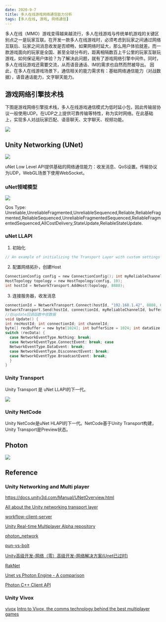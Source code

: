```yaml
---
date: 2020-9-7
title: 多人在线游戏网络通信能力分析
tags: [多人在线, 游戏, 网络通信]
---
```


多人在线（MMO）游戏变得越来越流行，多人在线游戏与传统单机游戏的关键区别点之一是玩家互联。在开发一款多人在线游戏时，必须考虑到玩家之间通过网络互联后、玩家之间消息收发是否顺畅，如果网络时延大，那么用户体验就差。而一款游戏面向的玩家是全国、甚至全球分布的，距离相隔数百上千公里的玩家互联玩游戏，如何保证用户体验？为了解决此问题，就有了游戏网络引擎中间件。同时，多人在线玩游戏还需要交流，从而语音通话、IM的需求也自然而然被导出。
因此，在多人在线游戏场景下，通信相关的能力需求有：基础网络通信能力（对战数据），语音通话能力，文字聊天能力。

## 游戏网络引擎技术栈

下图是游戏网络引擎技术栈，多人在线游戏通信模式为低时延小包，因此传输层协议一般使用UDP。在UDP之上提供可靠传输等特性，称为实时网络。在此基础上，实现多人对战玩家匹配、语音聊天、文字聊天、视频功能。

![](/images/game-networking/game-networking-1.png)

## Unity Networking (UNet)

![](/images/game-networking/game-networking-unity.png)

uNet Low Level API提供基础的网络通信能力：收发消息、QoS设置。传输协议为UDP，WebGL场景下使用WebSocket。

### uNet领域模型

![](/images/game-networking/game-networking-unity-2.png)

Qos Type: Unreliable,UnreliableFragmented,UnreliableSequenced,Reliable,ReliableFragmented,ReliableSequenced,UnreliableFragmentedSequenced,ReliableFragmentedSequenced,AllCostDelivery,StateUpdate,ReliableStateUpdate.

### uNet LLAPI

1. 初始化

```c
// An example of initializing the Transport Layer with custom settings GlobalConfig gConfig = new GlobalConfig(); gConfig.MaxPacketSize = 500; NetworkTransport.Init(gConfig);

```

2. 配置网络拓扑，创建Host

```c
ConnectionConfig config = new ConnectionConfig(); int myReliableChannelId = config.AddChannel(QosType.Reliable); int myUnreliableChannelId = config.AddChannel(QosType.Unreliable);
HostTopology topology = new HostTopology(config, 10);
int hostId = NetworkTransport.AddHost(topology, 8888);

```

3. 连接服务器，收发消息

```c
connectionId = NetworkTransport.Connect(hostId, "192.168.1.42", 8888, 0, out error);
NetworkTransport.Send(hostId, connectionId, myReliableChannelId, buffer, bufferLength, out error);
//在update回调函数中收数据
void Update() {
int recHostId; int connectionId; int channelId;
byte[] recBuffer = new byte[1024]; int bufferSize = 1024; int dataSize; byte error; NetworkEventType recData = NetworkTransport.Receive(out recHostId, out connectionId, out channelId, recBuffer, bufferSize, out dataSize, out error);
switch (recData) {
  case NetworkEventType.Nothing: break;
  case NetworkEventType.ConnectEvent: break; case
  NetworkEventType.DataEvent: break;
  case NetworkEventType.DisconnectEvent: break;
  case NetworkEventType.BroadcastEvent: break;
  }
}

```

### Unity Transport

Unity Transport 是 uNet LLAPI的下一代。

![](/images/game-networking/game-networking-unit-transport.png)

### Unity NetCode

Unity NetCode是uNet HLAPI的下一代。NetCode基于Unity Transport构建，Unity Transport是Preview状态。

## Photon

![](/images/game-networking/game-networking-photon.png)

## Reference

### Unity Networking and Multi player

https://docs.unity3d.com/Manual/UNetOverview.html

[All about the Unity networking transport layer](https://blogs.unity3d.com/2014/06/11/all-about-the-unity-networking-transport-layer/)

[workflow-client-server](https://docs.unity3d.com/Packages/com.unity.transport@0.4/manual/workflow-client-server.html)

[Unity Real-time Multiplayer Alpha repository](https://github.com/Unity-Technologies/multiplayer)

[photon_network](https://doc-api.photonengine.com/en/pun/v2/class_photon_1_1_pun_1_1_photon_network.html)

[pun-vs-bolt](https://doc.photonengine.com/en-us/pun/current/reference/pun-vs-bolt)

[Unity高级开发-网络（零）高级开发-网络解决方案(Unet已过时)](https://www.jianshu.com/p/a5c0844a0590)

[RakNet](https://github.com/facebookarchive/RakNet)

[Unet vs Photon Engine - A comparison](https://www.youtube.com/watch?v=xLECRl1eyGk)

[Photon C++ Client API](https://doc-api.photonengine.com/en/cpp/current/a05875.html)

### Unity Vivox

[vivox](https://unity.com/products/vivox)
[Intro to Vivox, the comms technology behind the best multiplayer games](http://uniteseoul.com/2019/PDF/D2T2S7.pdf)
